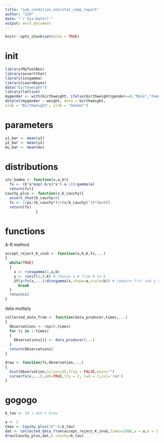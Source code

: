 ```yaml
---
title: "sub_condition_one|stat_comp_report"
author: "ZJH"
date: "`r Sys.Date()`"
output: word_document
---
```


```r
knitr::opts_chunk$set(echo = TRUE)
```

# init
```r
library(MyToolBox)
library(assertthat)
library(invgamma)
library(LearnBayes)
data("birthweight")
library(lattice)
mygender <- with(birthweight, ifelse(birthweight$gender==0,"Male","Female"))
dotplot(mygender ~ weight, data = birthweight,
xlab = "Birthweight", ylab = "Gender")
```
# parameters
```r
y1_bar <- mean(y1)
y2_bar <- mean(y2)
mu_bar <- mean(mu)

```
# distributions
```r
inv_Gamma <- function(x,a,b){
  fx <- (b^a*exp(-b/x)*x^(-a-1))/gamma(a)
  return(fx)}
Cauchy_plus <- function(x,b_cauchy){
  assert_that(b_cauchy>0)
  fx <- 2/pi/(b_cauchy*(1+(x/b_cauchy)^2)*(x>0))
  return(fx)
              }
```

# functions
A-R method
```r
accept_reject_K_invG <- function(a,b,K,fx,...)
{
  while(TRUE)
  {
    x <- rinvgamma(1,a,b)
    y <- runif(1,0,K) # choose a # from 0 to k 
    if(y<fx(x,...)/dinvgamma(x,shape=a,scale=b)) # compare f(x) and y until y<fx(x),only reserve the y in the domain we want.
      break
  }
  return(x)
}
```

data multiply
```r

collected_data_from <- function(data_producer,times,...)
{
  Observations <- rep(0,times) 
  for (i in 1:times) 
  {
    Observations[i] <- data_producer(...)
  }
  return(Observations)
}
```

```r
draw <- function(fx,Observation,...)
{
  hist(Observation,nclass=25,freq = FALSE,main="")
  curve(fx(x,...),add=TRUE,lty = 2, lwd = 2,col='red')
}
```

# gogogo
```r
b_tau <- 1# i don't know

a <- 1
Cmax <- Cauchy_plus(10^-8,b_tau)
dat <- collected_data_from(accept_reject_K_invG,times=1000,a = a,b = 1,K = Cmax,fx=Cauchy_plus,b_cauchy=b_tau)
draw(Cauchy_plus,dat,b_cauchy=b_tau)
```

